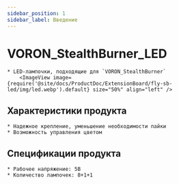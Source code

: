 ```yaml
---
sidebar_position: 1
sidebar_label: Введение
---
```




# VORON_StealthBurner_LED

    * LED-лампочки, подходящие для `VORON_StealthBurner`
        <ImageView image={require('@site/docs/ProductDoc/ExtensionBoard/fly-sb-led/img/led.webp').default} size="50%" align="left" />

## Характеристики продукта

    * Надежное крепление, уменьшение необходимости пайки
    * Возможность управления цветом

## Спецификации продукта

    * Рабочее напряжение: 5В
    * Количество лампочек: 8+1+1

